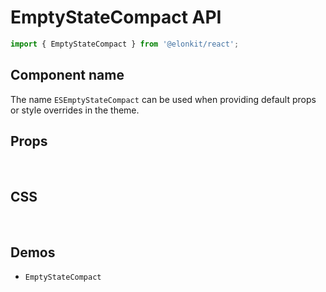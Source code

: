 
<Meta title="Components API/EmptyStateCompact" />

# EmptyStateCompact API

```js
import { EmptyStateCompact } from '@elonkit/react';
```

## Component name

The name `ESEmptyStateCompact` can be used when providing default props or style overrides in the theme.

## Props

<TableInterface name="EmptyStateCompactProps" variant="props" />

<br />

## CSS

<TableInterface name="EmptyStateCompactClasses" variant="css" />

<br />

## Demos

<ul>
  <li>
    <LinkTo kind="components-EmptyStateCompact" story="demo">
      <code>EmptyStateCompact</code>
    </LinkTo>
  </li>
</ul>
